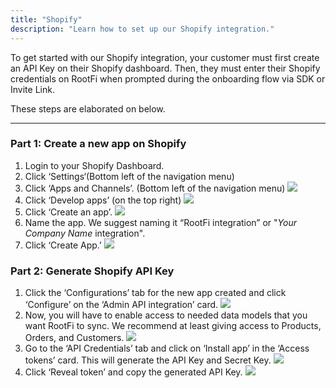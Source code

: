 ```yaml
---
title: "Shopify"
description: "Learn how to set up our Shopify integration."
---
```


To get started with our Shopify integration, your customer must first create an API Key on their Shopify dashboard. Then, they must enter their Shopify credentials on RootFi when prompted during the onboarding flow via SDK or Invite Link.

These steps are elaborated on below.

---

### Part 1: Create a new app on Shopify

1. Login to your Shopify Dashboard.
2. Click ‘Settings‘(Bottom left of the navigation menu)
3. Click ‘Apps and Channels’. (Bottom left of the navigation menu)
   ![](/images/shopify_store_details.png)
4. Click ‘Develop apps’ (on the top right)
   ![](/images/shopify_develop_apps.png)
5. Click ‘Create an app’.
   ![](/images/shopify_create_app.png)
6. Name the app. We suggest naming it “RootFi integration” or "_Your Company Name_ integration".
7. Click ‘Create App.’
   ![](/images/shopify_confirm_create_app.png)

### Part 2: Generate Shopify API Key

1. Click the ‘Configurations’ tab for the new app created and click ‘Configure’ on the ‘Admin API integration’ card.
   ![](/images/shopify_config.png)
2. Now, you will have to enable access to needed data models that you want RootFi to sync. We recommend at least giving access to Products, Orders, and Customers.
   ![](/images/shopify_oauth_access.png)
3. Go to the ‘API Credentials’ tab and click on ‘Install app’ in the ‘Access tokens’ card. This will generate the API Key and Secret Key.
   ![](/images/shopify_api_key.png)
4. Click ‘Reveal token’ and copy the generated API Key.
   ![](/images/shopify/reveal_key.png)
